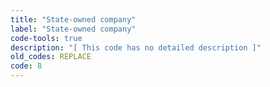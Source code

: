 ```yaml
---
title: "State-owned company"
label: "State-owned company"
code-tools: true
description: "[ This code has no detailed description ]"
old_codes: REPLACE
code: 8
---
```

